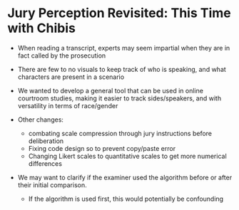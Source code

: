 # Jury Perception Revisited: This Time with Chibis {#study2}

- When reading a transcript, experts may seem impartial when they are in fact called by the prosecution
- There are few to no visuals to keep track of who is speaking, and what characters are present in a scenario
- We wanted to develop a general tool that can be used in online courtroom studies, making it easier to track sides/speakers, and with versatility in terms of race/gender

- Other changes: 
  - combating scale compression through jury instructions before deliberation
  - Fixing code design so to prevent copy/paste error
  - Changing Likert scales to quantitative scales to get more numerical differences
  
- We may want to clarify if the examiner used the algorithm before or after their initial comparison.
  - If the algorithm is used first, this would potentially be confounding